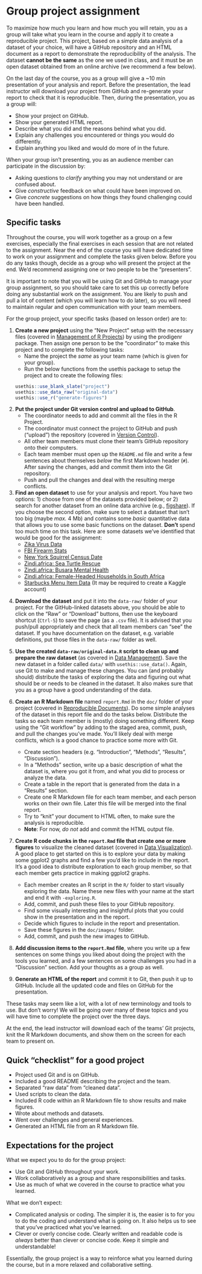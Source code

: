 # Group project assignment {#assignment}

To maximize how much you learn and how much you will retain, 
you as a group will take what you learn in the course
and apply it to create a reproducible project. This project, based on a simple data analysis of a dataset of your choice, will have a GitHub repository and an HTML document as a report to demonstrate the reproducibility of the analysis. 
The dataset **cannot be the same** as the one we used in class,
and it must be an open dataset obtained from an online archive (we recommend a few
below).

On the last day of the course, 
you as a group will give a ~10 min presentation of your analysis and report.
Before the presentation, the lead instructor will download your project
from GitHub and re-generate your report to check that it is reproducible.
Then, during the presentation, you as a group will:

- Show your project on GitHub.
- Show your generated HTML report.
- Describe what you did and the reasons behind what you did.
- Explain any challenges you encountered or things you would do differently.
- Explain anything you liked and would do more of in the future.

When your group isn't presenting, 
you as an audience member can participate in the discussion by:

- Asking questions to *clarify* anything you may not understand or are confused about.
- Give *constructive* feedback on what could have been improved on.
- Give *concrete* suggestions on how things they found challenging could have been handled.

## Specific tasks

Throughout the course, you will work together as a group on a few exercises, 
especially the final exercises in each session that are not related to the 
assignment. Near the end of the course you will have dedicated time to work
on your assignment and complete the tasks given below. Before you do any tasks
though, decide as a group who will present the project at the end. We'd
recommend assigning one or two people to be the "presenters".

It is important to note that you will be using Git and GitHub to manage your
group assignment, so you should take care to set this up correctly before doing
any substantial work on the assignment. You are likely to push and pull a lot of
content (which you will learn how to do later), so you will need to maintain regular
and open communication with your team members.

For the group project, your specific tasks (based on lesson order) are to:

1. **Create a new project** using the "New Project" setup with the necessary files
(covered in [Management of R Projects](r-project-management.html)) 
by using the prodigenr package. Then assign one person to be the "coordinator"
to make this project and to complete the following tasks:
    - Name the project the *same* as your team name (which is given for your group).
    - Run the below functions from the usethis package to setup the project 
    and to create the following files:
    
    ```r
    usethis::use_blank_slate("project")
    usethis::use_data_raw("original-data")
    usethis::use_r("generate-figures")
    ```

2. **Put the project under Git version control and upload to GitHub**.
    - The coordinator needs to add and commit all the files in the R Project.
    - The coordinator must connect the project to GitHub and push ("upload") the
    repository (covered in [Version Control](version-control.html)).
    - All other team members must clone their team's GitHub repository onto their
    computers.
    - Each team member must open up the `README.md` file and write a few
    sentences about themselves *below* the first Markdown header (`#`). After
    saving the changes, add and commit them into the Git repository.
    - Push and pull the changes and deal with the resulting merge conflicts.

3. **Find an open dataset** to use for your analysis and report. You have two
options: 1) choose from one of the datasets provided below; or 2) search
for another dataset from an online data archive (e.g., [figshare]). If you choose
the second option, make sure to select a dataset that isn't too big (maybe
*max.* 4 Mb) and contains some *basic* quantitative data that allows you to use
some basic functions on the dataset. **Don't** spend too much time on this task.
Here are some datasets we've identified that would be good for the assignment:
    - [Zika Virus Data](https://github.com/BuzzFeedNews/zika-data/blob/master/data/raw/paho-who/paho-who-cases-reported-latest.csv)
    - [FBI Firearm Stats](https://github.com/hchats/nics-firearm-background-checks/blob/master/data/nics-firearm-background-checks.csv)
    - [New York Squirrel Census Date](https://github.com/rfordatascience/tidytuesday/blob/master/data/2019/2019-10-29/nyc_squirrels.csv)
    - [Zindi.africa: Sea Turtle Rescue](https://gitlab.com/rostools/r-cubed/-/blob/main/data/turtles.zip)
    - [Zindi.africa: Busara Mental Health](https://gitlab.com/rostools/r-cubed/-/blob/main/data/rural_kenya.zip)
    - [Zindi.africa: Female-Headed Households in South Africa](https://gitlab.com/rostools/r-cubed/-/blob/main/data/rsa_wards.zip)
    - [Starbucks Menu Item Data](https://www.kaggle.com/starbucks/starbucks-menu) (It may be required to create a Kaggle account)
    
[figshare]: https://figshare.com/

4. **Download the dataset** and put it into the `data-raw/` folder of your
project. For the GitHub-linked datasets above, you should be able to click on the
"Raw" or "Download" buttons, then use the keyboard shortcut (`Ctrl-S`) to save
the page (as a `.csv` file). It is advised that you push/pull appropriately and
check that all team members can "see" the dataset. If you have documentation on
the dataset, e.g. variable definitions, put those files in the `data-raw/`
folder as well.

5. **Use the created `data-raw/original-data.R` script to clean up and prepare the raw dataset**
(as covered in [Data Management](wrangling.html)).
Save the new dataset in a folder called `data/` with `usethis::use_data()`. 
Again, use Git to make and
manage these changes. You can (and probably should) distribute the tasks of
exploring the data and figuring out what should be or needs to be cleaned in the
dataset. It also makes sure that you as a group have a good understanding of the
data.

6. **Create an R Markdown file** named `report.Rmd` in the `doc/` folder of your project
(covered in [Reproducible Documents](reproducible-documents.html)).
Do some simple analyses of the dataset in this report file 
and do the tasks below.
Distribute the tasks so each team member is (mostly) doing something different.
Keep using the "Git workflow" by adding to the staged area, commit, push, and
pull the changes you've made. You'll likely deal with merge conflicts, which is
a good chance to practice some more with Git.
    - Create section headers (e.g. "Introduction", "Methods", "Results", "Discussion").
    - In a "Methods" section, write up a basic description of what the dataset is, where you got it
    from, and what you did to process or analyze the data.
    - Create a table in the report that is generated from the data in a "Results"
    section.
    - Create one R Markdown file for each team member,
    and each person works on their own file.
    Later this file will be merged into the final report.
    - Try to "knit" your document to HTML often, 
    to make sure the analysis is reproducible.
    - **Note**: For now, *do not* add and commit the HTML output file.


7. **Create R code chunks in the `report.Rmd` file that create 
one or more figures** to visualize the cleaned dataset 
(covered in [Data Visualization](visualization.html)). 
A good place to get started on this is to explore your data by making
some ggplot2 graphs and find a few you'd like to include in the report.
It's a good idea to distribute exploration to each group member,
so that each member gets practice in making ggplot2 graphs.
    - Each member creates an R script in the `R/` folder
    to start visually exploring the data.
    Name these new files with your name at the start and end it with `-exploring.R`.
    - Add, commit, and push these files to your GitHub repository.
    - Find some visually interesting
    and insightful plots that you could show in the presentation 
    and in the report.
    - Decide which figures to include in the report and presentation.
    - Save these figures in the `doc/images/` folder.
    - Add, commit, and push the new images to GitHub.

8. **Add discussion items to the `report.Rmd` file**, where you write up a few sentences on some things you liked about doing the project with
    the tools you learned, and a few sentences on some challenges you had in a
    "Discussion" section.
    Add your thoughts as a group as well.

9. **Generate an HTML of the report** and commit it to Git, then push it up to 
GitHub. Include all the updated code and files on GitHub for the presentation.

These tasks may seem like a lot, with a lot of new terminology and tools to use. 
But don't worry! We will be going over many of these topics and you will have time
to complete the project over the three days.

At the end, the lead instructor will download each of the teams' Git projects,
knit the R Markdown documents, 
and show them on the screen for each team to present on.

## Quick "checklist" for a good project

- Project used Git and is on GitHub.
- Included a good README describing the project and the team.
- Separated "raw data" from "cleaned data".
- Used scripts to clean the data.
- Included R code within an R Markdown file to show results and make figures.
- Wrote about methods and datasets.
- Went over challenges and general experiences.
- Generated an HTML file from an R Markdown file.

## Expectations for the project

What we expect you to do for the group project:

- Use Git and GitHub throughout your work.
- Work collaboratively as a group and share responsibilities and tasks.
- Use as much of what we covered in the course to practice what you learned.

What we don't expect:

- Complicated analysis or coding. 
The simpler it is, the easier is to for you to do the coding 
and understand what is going on.
It also helps us to see that you've practiced what you've learned.
- Clever or overly concise code. 
Clearly written and readable code is *always* better than clever or concise code.
Keep it simple and understandable!

Essentially, the group project is a way to reinforce what you learned during the
course, but in a more relaxed and collaborative setting.
